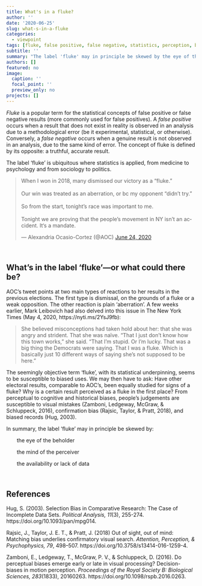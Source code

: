 ```yaml
---
title: What's in a fluke?
author: ''
date: '2020-06-25'
slug: what-s-in-a-fluke
categories:
  - viewpoint
tags: [fluke, false positive, false negative, statistics, perception, bias]
subtitle: ''
summary: "The label 'fluke' may in principle be skewed by the eye of the beholder, the mind of the perceiver, and the availability or lack of data."
authors: []
featured: no
image:
  caption: ''
  focal_point: ''
  preview_only: no
projects: []
---
```



*Fluke* is a popular term for the statistical concepts of false positive or false negative results (more commonly used for false positives). A *false positive* occurs when a result that does not exist in reality is observed in an analysis due to a methodological error (be it experimental, statistical, or otherwise). Conversely, a *false negative* occurs when a genuine result is not observed in an analysis, due to the same kind of error. The concept of fluke is defined by its opposite: a truthful, accurate result.

The label 'fluke' is ubiquitous where statistics is applied, from medicine to psychology and from sociology to politics.

<blockquote class="twitter-tweet"><p lang="en" dir="ltr">When I won in 2018, many dismissed our victory as a “fluke.”<br><br>Our win was treated as an aberration, or bc my opponent “didn’t try.”<br><br>So from the start, tonight’s race was important to me.<br><br>Tonight we are proving that the people’s movement in NY isn’t an accident. It‘s a mandate.</p>&mdash; Alexandria Ocasio-Cortez (@AOC) <a href="https://twitter.com/AOC/status/1275618050134474761?ref_src=twsrc%5Etfw">June 24, 2020</a></blockquote> <script async src="https://platform.twitter.com/widgets.js" charset="utf-8"></script>

<br>

## What's in the label 'fluke'---or what could there be?

AOC's tweet points at two main types of reactions to her results in the previous elections. The first type is dismissal, on the grounds of a fluke or a weak opposition. The other reaction is plain 'aberration'. A few weeks earlier, Mark Leibovich had also delved into this issue in The New York Times (May 4, 2020, https://nyti.ms/2YsJ9fb):

> She believed misconceptions had taken hold about her: that she was angry and strident. That she was naïve. “That I just don’t know how this town works,” she said. “That I’m stupid. Or I’m lucky. That was a big thing the Democrats were saying. That I was a fluke. Which is basically just 10 different ways of saying she’s not supposed to be here.”

The seemingly objective term 'fluke', with its statistical underpinning, seems to be susceptible to biased uses. We may then have to ask: Have other electoral results, comparable to AOC's, been equally studied for signs of a fluke? Why is a certain result perceived as a fluke in the first place? From perceptual to cognitive and historical biases, people's judgements  are susceptible to visual mistakes (Zamboni, Ledgeway, McGraw, & Schluppeck, 2016), confirmation bias (Rajsic, Taylor, & Pratt, 2018), and biased records (Hug, 2003).

In summary, the label 'fluke' may in principle be skewed by:

<div style = 'padding-left: 20px;'>

<i class="fas fa-eye"></i> &nbsp; the eye of the beholder

<i class="fas fa-brain"></i> &nbsp; the mind of the perceiver

<i class="far fa-newspaper"></i> &nbsp; the availability or lack of data

</div>

<br>

## References

Hug, S. (2003). Selection Bias in Comparative Research: The Case of Incomplete Data Sets. *Political Analysis, 11*(3), 255-274. https://doi.org/10.1093/pan/mpg014.

Rajsic, J., Taylor, J. E. T., & Pratt, J. (2018) Out of sight, out of mind: Matching bias underlies confirmatory visual search. *Attention, Perception, & Psychophysics, 79*, 498–507. https://doi.org/10.3758/s13414-016-1259-4.

Zamboni, E., Ledgeway, T., McGraw, P. V., & Schluppeck, D. (2016). Do perceptual biases emerge early or late in visual processing? Decision-biases in motion perception. *Proceedings of the Royal Society B: Biological Sciences, 283*(1833), 20160263. https://doi.org/10.1098/rspb.2016.0263.

<br>
